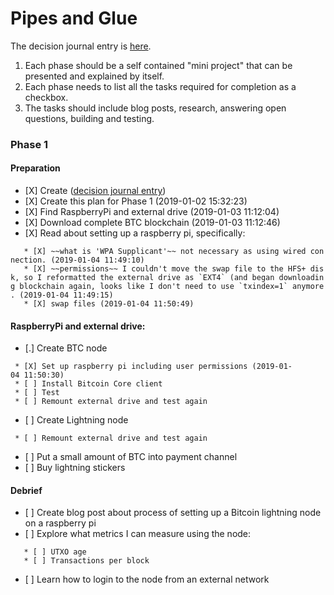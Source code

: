 = Pipes and Glue =
The decision journal entry is [[diary/2018-12-28|here]].

# Each phase should be a self contained "mini project" that can be presented and explained by itself.
# Each phase needs to list all the tasks required for completion as a checkbox.
# The tasks should include blog posts, research, answering open questions, building and testing.

=== Phase 1 ===

==== Preparation ====
* [X] Create ([[diary/2018-12-28|decision journal entry]])
* [X] Create this plan for Phase 1 (2019-01-02 15:32:23) 
* [X] Find RaspberryPi and external drive (2019-01-03 11:12:04)
* [X] Download complete BTC blockchain (2019-01-03 11:12:46)
* [X] Read about setting up a raspberry pi, specifically:
    * [X] ~~what is 'WPA Supplicant'~~ not necessary as using wired connection. (2019-01-04 11:49:10)
    * [X] ~~permissions~~ I couldn't move the swap file to the HFS+ disk, so I reformatted the external drive as `EXT4` (and began downloading blockchain again, looks like I don't need to use `txindex=1` anymore. (2019-01-04 11:49:15)
    * [X] swap files (2019-01-04 11:50:49)

==== RaspberryPi and external drive: ====
* [.] Create BTC node 
  * [X] Set up raspberry pi including user permissions (2019-01-04 11:50:30)
  * [ ] Install Bitcoin Core client
  * [ ] Test
  * [ ] Remount external drive and test again
* [ ] Create Lightning node 
  * [ ] Remount external drive and test again
* [ ] Put a small amount of BTC into payment channel
* [ ] Buy lightning stickers

==== Debrief ====
* [ ] Create blog post about process of setting up a Bitcoin lightning node on a raspberry pi
* [ ] Explore what metrics I can measure using the node:
    * [ ] UTXO age
    * [ ] Transactions per block
* [ ] Learn how to login to the node from an external network
